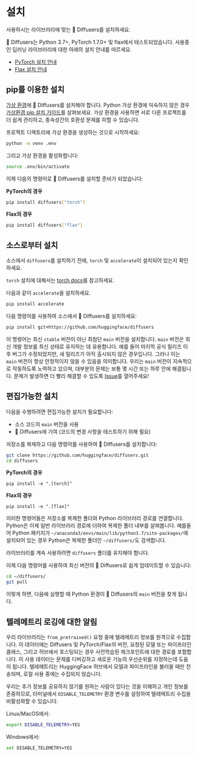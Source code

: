 <!--Copyright 2023 The HuggingFace Team. All rights reserved.

Licensed under the Apache License, Version 2.0 (the "License"); you may not use this file except in compliance with
the License. You may obtain a copy of the License at

http://www.apache.org/licenses/LICENSE-2.0

Unless required by applicable law or agreed to in writing, software distributed under the License is distributed on
an "AS IS" BASIS, WITHOUT WARRANTIES OR CONDITIONS OF ANY KIND, either express or implied. See the License for the
specific language governing permissions and limitations under the License.
-->

# 설치

사용하시는 라이브러리에 맞는 🤗 Diffusers를 설치하세요.

🤗 Diffusers는 Python 3.7+, PyTorch 1.7.0+ 및 flax에서 테스트되었습니다. 사용중인 딥러닝 라이브러리에 대한 아래의 설치 안내를 따르세요.

- [PyTorch 설치 안내](https://pytorch.org/get-started/locally/)
- [Flax 설치 안내](https://flax.readthedocs.io/en/latest/)

## pip를 이용한 설치

[가상 환경](https://docs.python.org/3/library/venv.html)에 🤗 Diffusers를 설치해야 합니다.
Python 가상 환경에 익숙하지 않은 경우 [가상환경 pip 설치 가이드](https://packaging.python.org/guides/installing-using-pip-and-virtual-environments/)를 살펴보세요.
가상 환경을 사용하면 서로 다른 프로젝트를 더 쉽게 관리하고, 종속성간의 호환성 문제를 피할 수 있습니다.

프로젝트 디렉토리에 가상 환경을 생성하는 것으로 시작하세요:

```bash
python -m venv .env
```

그리고 가상 환경을 활성화합니다:

```bash
source .env/bin/activate
```

이제 다음의 명령어로 🤗 Diffusers를 설치할 준비가 되었습니다:

**PyTorch의 경우**

```bash
pip install diffusers["torch"]
```

**Flax의 경우**

```bash
pip install diffusers["flax"]
```

## 소스로부터 설치

소스에서 `diffusers`를 설치하기 전에, `torch` 및 `accelerate`이 설치되어 있는지 확인하세요.

`torch` 설치에 대해서는 [torch docs](https://pytorch.org/get-started/locally/#start-locally)를 참고하세요.

다음과 같이 `accelerate`을 설치하세요.

```bash
pip install accelerate
```

다음 명령어를 사용하여 소스에서 🤗 Diffusers를 설치하세요:

```bash
pip install git+https://github.com/huggingface/diffusers
```

이 명령어는 최신 `stable` 버전이 아닌 최첨단 `main` 버전을 설치합니다.
`main` 버전은 최신 개발 정보를 최신 상태로 유지하는 데 유용합니다.
예를 들어 마지막 공식 릴리즈 이후 버그가 수정되었지만, 새 릴리즈가 아직 출시되지 않은 경우입니다.
그러나 이는 `main` 버전이 항상 안정적이지 않을 수 있음을 의미합니다.
우리는 `main` 버전이 지속적으로 작동하도록 노력하고 있으며, 대부분의 문제는 보통 몇 시간 또는 하루 안에 해결됩니다.
문제가 발생하면 더 빨리 해결할 수 있도록 [Issue](https://github.com/huggingface/transformers/issues)를 열어주세요!


## 편집가능한 설치

다음을 수행하려면 편집가능한 설치가 필요합니다:

* 소스 코드의 `main` 버전을 사용
* 🤗 Diffusers에 기여 (코드의 변경 사항을 테스트하기 위해 필요)

저장소를 복제하고 다음 명령어를 사용하여 🤗 Diffusers를 설치합니다:

```bash
git clone https://github.com/huggingface/diffusers.git
cd diffusers
```

**PyTorch의 경우**

```
pip install -e ".[torch]"
```

**Flax의 경우**

```
pip install -e ".[flax]"
```

이러한 명령어들은 저장소를 복제한 폴더와 Python 라이브러리 경로를 연결합니다.
Python은 이제 일반 라이브러리 경로에 더하여 복제한 폴더 내부를 살펴봅니다.
예를들어 Python 패키지가 `~/anaconda3/envs/main/lib/python3.7/site-packages/`에 설치되어 있는 경우 Python은 복제한 폴더인 `~/diffusers/`도 검색합니다.

<Tip warning={true}>

라이브러리를 계속 사용하려면 `diffusers` 폴더를 유지해야 합니다.

</Tip>

이제 다음 명령어를 사용하여 최신 버전의 🤗 Diffusers로 쉽게 업데이트할 수 있습니다:

```bash
cd ~/diffusers/
git pull
```

이렇게 하면, 다음에 실행할 때 Python 환경이 🤗 Diffusers의 `main` 버전을 찾게 됩니다.

## 텔레메트리 로깅에 대한 알림

우리 라이브러리는 `from_pretrained()` 요청 중에 텔레메트리 정보를 원격으로 수집합니다.
이 데이터에는 Diffusers 및 PyTorch/Flax의 버전, 요청된 모델 또는 파이프라인 클래스, 그리고 허브에서 호스팅되는 경우 사전학습된 체크포인트에 대한 경로를 포함합니다.
이 사용 데이터는 문제를 디버깅하고 새로운 기능의 우선순위를 지정하는데 도움이 됩니다.
텔레메트리는 HuggingFace 허브에서 모델과 파이프라인을 불러올 때만 전송되며, 로컬 사용 중에는 수집되지 않습니다.

우리는 추가 정보를 공유하지 않기를 원하는 사람이 있다는 것을 이해하고 개인 정보를 존중하므로, 터미널에서 `DISABLE_TELEMETRY` 환경 변수를 설정하여 텔레메트리 수집을 비활성화할 수 있습니다.

Linux/MacOS에서:
```bash
export DISABLE_TELEMETRY=YES
```

Windows에서:
```bash
set DISABLE_TELEMETRY=YES
```
